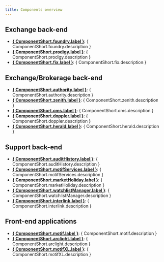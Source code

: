 ```yaml
---
title: Components overview
---
```



## Exchange back-end

* **[{ ComponentShort.foundry.label }](./back-end/foundry/)**: { ComponentShort.foundry.description }
* **[{ ComponentShort.prodigy.label }](./back-end/prodigy/)**: { ComponentShort.prodigy.description }
* **[{ ComponentShort.fix.label }](./back-end/fix/)**: { ComponentShort.fix.description }

## Exchange/Brokerage back-end

* **[{ ComponentShort.authority.label }](./back-end/authority/)**: { ComponentShort.authority.description }
* **[{ ComponentShort.zenith.label }](./back-end/zenith/)**: { ComponentShort.zenith.description }
* **[{ ComponentShort.oms.label }](./back-end/oms/)**: { ComponentShort.oms.description }
* **[{ ComponentShort.doppler.label }](./back-end/doppler/)**: { ComponentShort.doppler.description }
* **[{ ComponentShort.herald.label }](./back-end/herald/)**: { ComponentShort.herald.description }

## Support back-end
* **[{ ComponentShort.auditHistory.label }](./support/audit-history/)**: { ComponentShort.auditHistory.description }
* **[{ ComponentShort.motifServices.label }](./support/motif-services/)**: { ComponentShort.motifServices.description }
* **[{ ComponentShort.marketHoliday.label }](./support/market-holiday/)**: { ComponentShort.marketHoliday.description }
* **[{ ComponentShort.watchlistManager.label }](./support/watchlist-manager/)**: { ComponentShort.watchlistManager.description }
* **[{ ComponentShort.interlink.label }](./support/interlink/)**: { ComponentShort.interlink.description }

## Front-end applications
* **[{ ComponentShort.motif.label }](./front-end/motif/)**: { ComponentShort.motif.description }
* **[{ ComponentShort.arclight.label }](./front-end/arclight/)**: { ComponentShort.arclight.description }
* **[{ ComponentShort.motifXL.label }](./front-end/motif-xl/)**: { ComponentShort.motifXL.description }
